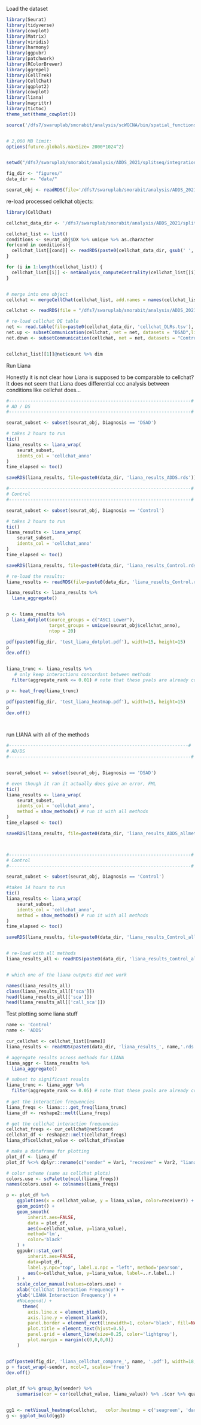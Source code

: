 


Load the dataset

```r

library(Seurat)
library(tidyverse)
library(cowplot)
library(Matrix)
library(viridis)
library(harmony)
library(ggpubr)
library(patchwork)
library(RColorBrewer)
library(ggrepel)
library(CellTrek)
library(CellChat)
library(ggplot2)
library(cowplot)
library(liana)
library(magrittr)
library(tictoc)
theme_set(theme_cowplot())

source('/dfs7/swaruplab/smorabit/analysis/scWGCNA/bin/spatial_functions.R')


# 2,000 MB limit:
options(future.globals.maxSize= 2000*1024^2)


setwd("/dfs7/swaruplab/smorabit/analysis/ADDS_2021/splitseq/integration/liana/")

fig_dir <- "figures/"
data_dir <- "data/"

seurat_obj <- readRDS(file='/dfs7/swaruplab/smorabit/analysis/ADDS_2021/splitseq/integration/data/ADDS_for_cellchat.rds')


```


re-load processed cellchat objects:

```r

library(CellChat)

cellchat_data_dir <- '/dfs7/swaruplab/smorabit/analysis/ADDS_2021/splitseq/integration/spatial_mapping/data/'

cellchat_list <- list()
conditions <- seurat_obj$DX %>% unique %>% as.character
for(cond in conditions){
  cellchat_list[[cond]] <- readRDS(paste0(cellchat_data_dir, gsub(' ', '_', cond), '_cellchat.rds'))
}

for (i in 1:length(cellchat_list)) {
  cellchat_list[[i]] <- netAnalysis_computeCentrality(cellchat_list[[i]])
}


# merge into one object
cellchat <- mergeCellChat(cellchat_list, add.names = names(cellchat_list))

cellchat <- readRDS(file = "/dfs7/swaruplab/smorabit/analysis/ADDS_2021/splitseq/integration/data/ADDS_cellchat.rds")

# re-load cellchat DE table
net <- read.table(file=paste0(cellchat_data_dir, 'cellchat_DLRs.tsv'), sep='\t', header=1)
net.up <- subsetCommunication(cellchat, net = net, datasets = "DSAD",ligand.logFC = 0.2, receptor.logFC = NULL)
net.down <- subsetCommunication(cellchat, net = net, datasets = "Control", ligand.logFC = -0.1, receptor.logFC = -0.1)


cellchat_list[[1]]@net$count %>% dim

```

Run Liana 

Honestly it is not clear how Liana is supposed to be comparable to cellchat?
It does not seem that Liana does differential ccc analysis between conditions 
like cellchat does...

```r

#--------------------------------------------------------------------#
# AD / DS
#--------------------------------------------------------------------#

seurat_subset <- subset(seurat_obj, Diagnosis == 'DSAD')

# takes 2 hours to run 
tic()
liana_results <- liana_wrap(
    seurat_subset,
    idents_col = 'cellchat_anno'
)
time_elapsed <- toc()

saveRDS(liana_results, file=paste0(data_dir, 'liana_results_ADDS.rds'))

#--------------------------------------------------------------------#
# Control 
#--------------------------------------------------------------------#

seurat_subset <- subset(seurat_obj, Diagnosis == 'Control')

# takes 2 hours to run 
tic()
liana_results <- liana_wrap(
    seurat_subset,
    idents_col = 'cellchat_anno'
)
time_elapsed <- toc()

saveRDS(liana_results, file=paste0(data_dir, 'liana_results_Control.rds'))

# re-load the results:
liana_results <- readRDS(file=paste0(data_dir, 'liana_results_Control.rds'))

liana_results <- liana_results %>%
  liana_aggregate()


p <- liana_results %>%
  liana_dotplot(source_groups = c("ASC1 Lower"),
                target_groups = unique(seurat_obj$cellchat_anno),
                ntop = 20)

pdf(paste0(fig_dir, 'test_liana_dotplot.pdf'), width=15, height=15)
p
dev.off()


liana_trunc <- liana_results %>%
   # only keep interactions concordant between methods
  filter(aggregate_rank <= 0.01) # note that these pvals are already corrected

p <- heat_freq(liana_trunc)

pdf(paste0(fig_dir, 'test_liana_heatmap.pdf'), width=15, height=15)
p
dev.off()




```

run LIANA with all of the methods

```r

#-------------------------------------------------------------------#
# AD/DS
#--------------------------------------------------------------------#


seurat_subset <- subset(seurat_obj, Diagnosis == 'DSAD')

# even though it ran it actually does give an error, FML
tic()
liana_results <- liana_wrap(
    seurat_subset,
    idents_col = 'cellchat_anno',
    method = show_methods() # run it with all methods
)
time_elapsed <- toc()

saveRDS(liana_results, file=paste0(data_dir, 'liana_results_ADDS_allmethods.rds'))



#--------------------------------------------------------------------#
# Control 
#--------------------------------------------------------------------#

seurat_subset <- subset(seurat_obj, Diagnosis == 'Control')

#takes 14 hours to run 
tic()
liana_results <- liana_wrap(
    seurat_subset,
    idents_col = 'cellchat_anno',
    method = show_methods() # run it with all methods
)
time_elapsed <- toc()

saveRDS(liana_results, file=paste0(data_dir, 'liana_results_Control_allmethods.rds'))


# re-load with all methods
liana_results_all <- readRDS(paste0(data_dir, 'liana_results_Control_allmethods.rds'))


# which one of the liana outputs did not work

names(liana_results_all)
class(liana_results_all[['sca']])
head(liana_results_all[['sca']])
head(liana_results_all[['call_sca']])


```


Test plotting some liana stuff 

```r

name <- 'Control'
name <- 'ADDS'

cur_cellchat <- cellchat_list[[name]]
liana_results <- readRDS(paste0(data_dir, 'liana_results_', name,'.rds'))

# aggregate results across methods for LIANA
liana_aggr <- liana_results %>%
  liana_aggregate()

# subset to significant results
liana_trunc <- liana_aggr %>%
  filter(aggregate_rank <= 0.05) # note that these pvals are already corrected
  
# get the interaction frequencies
liana_freqs <- liana:::.get_freq(liana_trunc)
liana_df <- reshape2::melt(liana_freqs)

# get the cellchat interaction frequencies
cellchat_freqs <- cur_cellchat@net$count
cellchat_df <- reshape2::melt(cellchat_freqs)
liana_df$cellchat_value <- cellchat_df$value

# make a dataframe for plotting
plot_df <- liana_df 
plot_df %<>% dplyr::rename(c("sender" = Var1, "receiver" = Var2, "liana_value" = value))

# color scheme (same as cellchat plots)
colors.use <- scPalette(ncol(liana_freqs))
names(colors.use) <- colnames(liana_freqs)

p <- plot_df %>%
    ggplot(aes(x = cellchat_value, y = liana_value, color=receiver)) + 
    geom_point() + 
    geom_smooth(
        inherit.aes=FALSE,
        data = plot_df,
        aes(x=cellchat_value, y=liana_value),
        method='lm',
        color='black'
    ) +
    ggpubr::stat_cor(
        inherit.aes=FALSE,
        data=plot_df, 
        label.y.npc="top", label.x.npc = "left", method='pearson',
        aes(x=cellchat_value, y=liana_value, label=..r.label..)
    ) + 
    scale_color_manual(values=colors.use) +
    xlab('CellChat Interaction Frequency') + 
    ylab('LIANA Interaction Frequency') +
    #NoLegend() + 
      theme(
        axis.line.x = element_blank(),
        axis.line.y = element_blank(),
        panel.border = element_rect(linewidth=1, color='black', fill=NA),
        plot.title = element_text(hjust=0.5),
        panel.grid = element_line(size=0.25, color='lightgrey'),
        plot.margin = margin(c(0,0,0,0))
    ) 


pdf(paste0(fig_dir, 'liana_cellchat_compare_', name, '.pdf'), width=18, height=16)
p + facet_wrap(~sender, ncol=7, scales='free') 
dev.off()


plot_df %>% group_by(sender) %>%
    summarise(cor = cor(cellchat_value, liana_value)) %>% .$cor %>% quantile


gg1 <- netVisual_heatmap(cellchat,   color.heatmap = c('seagreen', 'darkorchid4' ))
g <- ggplot_build(gg1)




```
